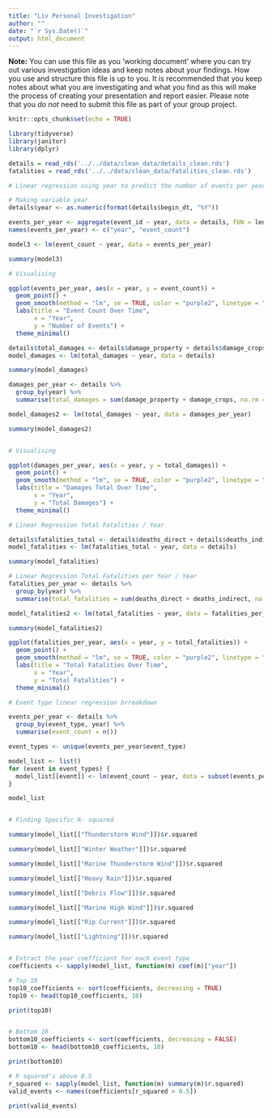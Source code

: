 ```yaml
---
title: "Liv Personal Investigation"
author: ""
date: "`r Sys.Date()`"
output: html_document
---
```


**Note:** You can use this file as you 'working document' where you can try out various investigation ideas and keep notes about your findings. How you use and structure this file is up to you. It is recommended that you keep notes about what you are investigating and what you find as this will make the process of creating your presentation and report easier. Please note that you _do not_ need to submit this file as part of your group project.

```r
knitr::opts_chunk$set(echo = TRUE)
```

```r
library(tidyverse)
library(janitor)
library(dplyr)
```

```r
details = read_rds('../../data/clean_data/details_clean.rds')
fatalities = read_rds('../../data/clean_data/fatalities_clean.rds')
```


```r

# Linear regression using year to predict the number of events per year

# Making variable year
details$year <- as.numeric(format(details$begin_dt, "%Y"))

events_per_year <- aggregate(event_id ~ year, data = details, FUN = length)
names(events_per_year) <- c("year", "event_count") 

model3 <- lm(event_count ~ year, data = events_per_year)

summary(model3)

# Visualising

ggplot(events_per_year, aes(x = year, y = event_count)) +
  geom_point() +  
  geom_smooth(method = "lm", se = TRUE, color = "purple2", linetype = "solid", size = 1) + 
  labs(title = "Event Count Over Time",
       x = "Year",
       y = "Number of Events") +
  theme_minimal()

```



```r

details$total_damages <- details$damage_property + details$damage_crops
model_damages <- lm(total_damages ~ year, data = details)

summary(model_damages)

damages_per_year <- details %>%
  group_by(year) %>%
  summarise(total_damages = sum(damage_property + damage_crops, na.rm = TRUE))

model_damages2 <- lm(total_damages ~ year, data = damages_per_year)

summary(model_damages2)


# Visualising

ggplot(damages_per_year, aes(x = year, y = total_damages)) +
  geom_point() +  
  geom_smooth(method = "lm", se = TRUE, color = "purple2", linetype = "solid", size = 1) + 
  labs(title = "Damages Total Over Time",
       x = "Year",
       y = "Total Damages") +
  theme_minimal()
```




```r

# Linear Regression Total Fatalities / Year

details$fatalities_total <- details$deaths_direct + details$deaths_indirect
model_fatalities <- lm(fatalities_total ~ year, data = details)

summary(model_fatalities)

# Linear Regression Total Fatalities per Year / Year
fatalities_per_year <- details %>%
  group_by(year) %>%
  summarise(total_fatalities = sum(deaths_direct + deaths_indirect, na.rm = TRUE))

model_fatalities2 <- lm(total_fatalities ~ year, data = fatalities_per_year)

summary(model_fatalities2)

ggplot(fatalities_per_year, aes(x = year, y = total_fatalities)) +
  geom_point() +  
  geom_smooth(method = "lm", se = TRUE, color = "purple2", linetype = "solid", size = 1) + 
  labs(title = "Total Fatalities Over Time",
       x = "Year",
       y = "Total Fatalities") +
  theme_minimal()

```



```r

# Event type linear regression brreakdown

events_per_year <- details %>%
  group_by(event_type, year) %>%
  summarise(event_count = n())

event_types <- unique(events_per_year$event_type)

model_list <- list()
for (event in event_types) {
  model_list[[event]] <- lm(event_count ~ year, data = subset(events_per_year, event_type == event))
}

model_list


# Finding Specific R- squared

summary(model_list[["Thunderstorm Wind"]])$r.squared

summary(model_list[["Winter Weather"]])$r.squared

summary(model_list[["Marine Thunderstorm Wind"]])$r.squared

summary(model_list[["Heavy Rain"]])$r.squared

summary(model_list[["Debris Flow"]])$r.squared

summary(model_list[["Marine High Wind"]])$r.squared

summary(model_list[["Rip Current"]])$r.squared

summary(model_list[["Lightning"]])$r.squared


# Extract the year coefficient for each event type
coefficients <- sapply(model_list, function(m) coef(m)["year"])

# Top 10
top10_coefficients <- sort(coefficients, decreasing = TRUE)
top10 <- head(top10_coefficients, 10)

print(top10)


# Bottom 10
bottom10_coefficients <- sort(coefficients, decreasing = FALSE)
bottom10 <- head(bottom10_coefficients, 10)

print(bottom10)

# R squared's above 0.5
r_squared <- sapply(model_list, function(m) summary(m)$r.squared)
valid_events <- names(coefficients[r_squared > 0.5])

print(valid_events)

```




